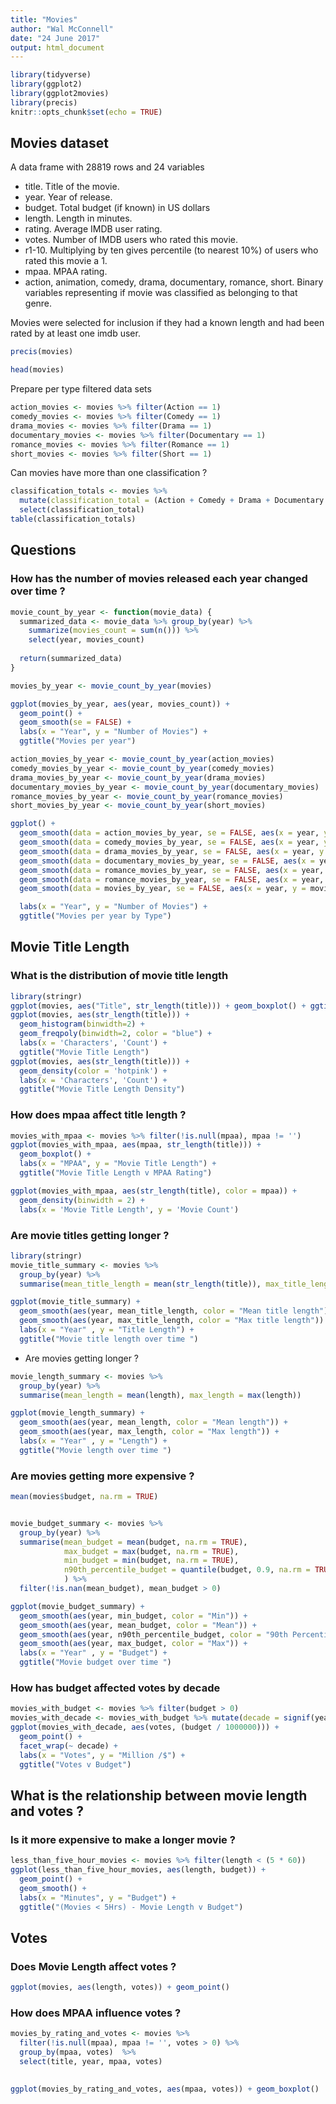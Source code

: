 ```yaml
---
title: "Movies"
author: "Wal McConnell"
date: "24 June 2017"
output: html_document
---
```


```r
library(tidyverse)
library(ggplot2)
library(ggplot2movies)
library(precis)
knitr::opts_chunk$set(echo = TRUE)
```

## Movies dataset

A data frame with 28819 rows and 24 variables

* title. Title of the movie.
* year. Year of release.
* budget. Total budget (if known) in US dollars
* length. Length in minutes.
* rating. Average IMDB user rating.
* votes. Number of IMDB users who rated this movie.
* r1-10. Multiplying by ten gives percentile (to nearest 10%) of users who rated this movie a 1.
* mpaa. MPAA rating.
* action, animation, comedy, drama, documentary, romance, short. Binary variables representing if movie was classified as belonging to that genre.

Movies were selected for inclusion if they had a known length and had been rated by at least one imdb user.


```r
precis(movies)
```


```r
head(movies)
```

Prepare per type filtered data sets

```r
action_movies <- movies %>% filter(Action == 1)
comedy_movies <- movies %>% filter(Comedy == 1)
drama_movies <- movies %>% filter(Drama == 1)
documentary_movies <- movies %>% filter(Documentary == 1)
romance_movies <- movies %>% filter(Romance == 1)
short_movies <- movies %>% filter(Short == 1)
```


Can movies have more than one classification ?

```r
classification_totals <- movies %>% 
  mutate(classification_total = (Action + Comedy + Drama + Documentary + Romance + Short)) %>%
  select(classification_total)
table(classification_totals)
```


## Questions

### How has the number of movies released each year changed over time ?

```r
movie_count_by_year <- function(movie_data) {
  summarized_data <- movie_data %>% group_by(year) %>% 
    summarize(movies_count = sum(n())) %>% 
    select(year, movies_count)
  
  return(summarized_data)
}

movies_by_year <- movie_count_by_year(movies)

ggplot(movies_by_year, aes(year, movies_count)) + 
  geom_point() + 
  geom_smooth(se = FALSE) +
  labs(x = "Year", y = "Number of Movies") +
  ggtitle("Movies per year")

action_movies_by_year <- movie_count_by_year(action_movies)
comedy_movies_by_year <- movie_count_by_year(comedy_movies)
drama_movies_by_year <- movie_count_by_year(drama_movies)
documentary_movies_by_year <- movie_count_by_year(documentary_movies)
romance_movies_by_year <- movie_count_by_year(romance_movies)
short_movies_by_year <- movie_count_by_year(short_movies)

ggplot() + 
  geom_smooth(data = action_movies_by_year, se = FALSE, aes(x = year, y = movies_count, color = "Action")) + 
  geom_smooth(data = comedy_movies_by_year, se = FALSE, aes(x = year, y = movies_count, color = "Comedy")) + 
  geom_smooth(data = drama_movies_by_year, se = FALSE, aes(x = year, y = movies_count, color = "Drama")) + 
  geom_smooth(data = documentary_movies_by_year, se = FALSE, aes(x = year, y = movies_count, color = "Documentary")) + 
  geom_smooth(data = romance_movies_by_year, se = FALSE, aes(x = year, y = movies_count, color = "Romance")) + 
  geom_smooth(data = romance_movies_by_year, se = FALSE, aes(x = year, y = movies_count, color = "Short")) + 
  geom_smooth(data = movies_by_year, se = FALSE, aes(x = year, y = movies_count, color = "Total")) + 

  labs(x = "Year", y = "Number of Movies") +
  ggtitle("Movies per year by Type")

```


## Movie Title Length


### What is the distribution of movie title length

```r
library(stringr)
ggplot(movies, aes("Title", str_length(title))) + geom_boxplot() + ggtitle("Movie Title Length (chars)")
ggplot(movies, aes(str_length(title))) + 
  geom_histogram(binwidth=2) + 
  geom_freqpoly(binwidth=2, color = "blue") + 
  labs(x = 'Characters', 'Count') +
  ggtitle("Movie Title Length")
ggplot(movies, aes(str_length(title))) + 
  geom_density(color = 'hotpink') +
  labs(x = 'Characters', 'Count') +
  ggtitle("Movie Title Length Density")
```

### How does mpaa affect title length ?
```r
movies_with_mpaa <- movies %>% filter(!is.null(mpaa), mpaa != '')
ggplot(movies_with_mpaa, aes(mpaa, str_length(title))) + 
  geom_boxplot() + 
  labs(x = "MPAA", y = "Movie Title Length") +
  ggtitle("Movie Title Length v MPAA Rating")

ggplot(movies_with_mpaa, aes(str_length(title), color = mpaa)) +
  geom_density(binwidth = 2) +
  labs(x = 'Movie Title Length', y = 'Movie Count')
```


### Are movie titles getting longer ?


```r
library(stringr)
movie_title_summary <- movies %>% 
  group_by(year) %>% 
  summarise(mean_title_length = mean(str_length(title)), max_title_length = max(str_length(title)))

ggplot(movie_title_summary) + 
  geom_smooth(aes(year, mean_title_length, color = "Mean title length")) +
  geom_smooth(aes(year, max_title_length, color = "Max title length")) +
  labs(x = "Year" , y = "Title Length") +
  ggtitle("Movie title length over time ")
```

* Are movies getting longer ?
```r
movie_length_summary <- movies %>% 
  group_by(year) %>% 
  summarise(mean_length = mean(length), max_length = max(length))

ggplot(movie_length_summary) + 
  geom_smooth(aes(year, mean_length, color = "Mean length")) +
  geom_smooth(aes(year, max_length, color = "Max length")) +
  labs(x = "Year" , y = "Length") +
  ggtitle("Movie length over time ")
```


### Are movies getting more expensive ?
```r
mean(movies$budget, na.rm = TRUE)


movie_budget_summary <- movies %>% 
  group_by(year) %>% 
  summarise(mean_budget = mean(budget, na.rm = TRUE), 
            max_budget = max(budget, na.rm = TRUE),
            min_budget = min(budget, na.rm = TRUE),
            n90th_percentile_budget = quantile(budget, 0.9, na.rm = TRUE)
            ) %>% 
  filter(!is.nan(mean_budget), mean_budget > 0)

ggplot(movie_budget_summary) + 
  geom_smooth(aes(year, min_budget, color = "Min")) +
  geom_smooth(aes(year, mean_budget, color = "Mean")) +
  geom_smooth(aes(year, n90th_percentile_budget, color = "90th Percentile")) +
  geom_smooth(aes(year, max_budget, color = "Max")) +
  labs(x = "Year" , y = "Budget") +
  ggtitle("Movie budget over time ")
```


### How has budget affected votes by decade 
```r
movies_with_budget <- movies %>% filter(budget > 0)
movies_with_decade <- movies_with_budget %>% mutate(decade = signif(year,3))
ggplot(movies_with_decade, aes(votes, (budget / 1000000))) + 
  geom_point() + 
  facet_wrap(~ decade) +
  labs(x = "Votes", y = "Million /$") +
  ggtitle("Votes v Budget")
```



## What is the relationship between movie length and votes ?

### Is it more expensive to make a longer movie ?

```r
less_than_five_hour_movies <- movies %>% filter(length < (5 * 60))
ggplot(less_than_five_hour_movies, aes(length, budget)) + 
  geom_point() +
  geom_smooth() +
  labs(x = "Minutes", y = "Budget") +
  ggtitle("(Movies < 5Hrs) - Movie Length v Budget")

```


## Votes

### Does Movie Length affect votes ?
```r
ggplot(movies, aes(length, votes)) + geom_point()
```



### How does MPAA influence votes ?

```r
movies_by_rating_and_votes <- movies %>%
  filter(!is.null(mpaa), mpaa != '', votes > 0) %>%
  group_by(mpaa, votes)  %>%
  select(title, year, mpaa, votes)
  

ggplot(movies_by_rating_and_votes, aes(mpaa, votes)) + geom_boxplot()
```


